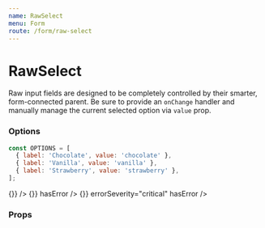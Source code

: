 ```yaml
---
name: RawSelect
menu: Form
route: /form/raw-select
---
```



# RawSelect

Raw input fields are designed to be completely controlled by their smarter, form-connected parent. Be sure to provide an `onChange` handler and manually manage the current selected option via `value` prop.

### Options

```jsx
const OPTIONS = [
  { label: 'Chocolate', value: 'chocolate' },
  { label: 'Vanilla', value: 'vanilla' },
  { label: 'Strawberry', value: 'strawberry' },
];
```

<Playground>
  <Label field="ice-cream" title="One True Ice Cream" supportingText="Select your favorite!" containsFieldGroup>
    <Box row align="space-between" maxWidth="500px">
    <RawSelect
      name="ice-cream"
      value="vanilla"
      options={[
        { label: 'Chocolate', value: 'chocolate' },
        { label: 'Vanilla', value: 'vanilla' },
        { label: 'Strawberry', value: 'strawberry' },
      ]}
      onChange={() => {}}
    />
    <RawSelect
      name="ice-cream"
      value="chocolate"
      options={[
        { label: 'Chocolate', value: 'chocolate' },
        { label: 'Vanilla', value: 'vanilla' },
        { label: 'Strawberry', value: 'strawberry' },
      ]}
      onChange={() => {}}
      hasError
    />
    <RawSelect
      name="ice-cream"
      value="strawberry"
      options={[
        { label: 'Chocolate', value: 'chocolate' },
        { label: 'Vanilla', value: 'vanilla' },
        { label: 'Strawberry', value: 'strawberry' },
      ]}
      onChange={() => {}}
      errorSeverity="critical"
      hasError
    />
    </Box>
  </Label>
</Playground>

### Props

<Props of={RawSelect} />

